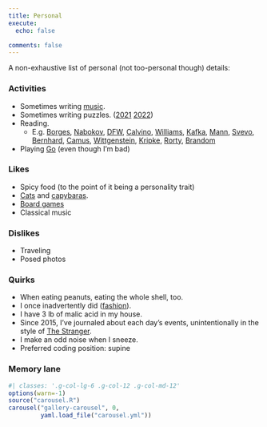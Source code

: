 ```yaml
---
title: Personal
execute:
  echo: false

comments: false
---
```



A non-exhaustive list of personal (not too-personal though) details:

### Activities
- Sometimes writing [music](https://www.youtube.com/embed/EjZH9OW6eA0).
- Sometimes writing puzzles. ([2021](https://2021.huntinality.com/puzzle/wahshington_post.html) 
  [2022](https://www.huntinality.com/puzzles/worst_crossword_ever))
- Reading.
    - E.g. [Borges](https://en.wikipedia.org/wiki/Ficciones), 
      [Nabokov](https://en.wikipedia.org/wiki/Lolita), 
      [DFW](https://en.wikipedia.org/wiki/Infinite_Jest), 
      [Calvino](https://en.wikipedia.org/wiki/If_on_a_winter%27s_night_a_traveler), 
      [Williams](https://en.wikipedia.org/wiki/Stoner_(novel)), 
      [Kafka](https://en.wikipedia.org/wiki/The_Trial), 
      [Mann](https://en.wikipedia.org/wiki/The_Magic_Mountain), 
      [Svevo](https://en.wikipedia.org/wiki/Zeno%27s_Conscience), 
      [Bernhard](https://en.wikipedia.org/wiki/Extinction_(Bernhard_novel)), 
      [Camus](https://en.wikipedia.org/wiki/The_Stranger_(Camus_novel)), 
      [Wittgenstein](https://plato.stanford.edu/entries/wittgenstein/), 
      [Kripke](https://en.wikipedia.org/wiki/Naming_and_Necessity), 
      [Rorty](https://plato.stanford.edu/entries/rorty/), 
      [Brandom](https://plato.stanford.edu/entries/pragmatism/)
- Playing [Go](https://online-go.com/player/583929/) (even though I'm bad)

### Likes
- Spicy food (to the point of it being a personality trait)
- [Cats](/images/kris1.jpeg) and [capybaras](https://youtu.be/QUqCWkPlLLc?t=89).
- [Board games](https://boardgamegeek.com/collection/user/ksb2021)
- Classical music

### Dislikes
- Traveling
- Posed photos

### Quirks
- When eating peanuts, eating the whole shell, too.
- I once inadvertently did ([fashion](https://dartmouthfashioncouncildotcom.wordpress.com/2014/05/06/street-style-ft-kris-brown-14/)).
- I have 3 lb of malic acid in my house.
- Since 2015, I've journaled about each day's events, unintentionally in the 
  style of [The Stranger](https://en.wikipedia.org/wiki/The_Stranger_(Camus_novel)).
- I make an odd noise when I sneeze.
- Preferred coding position: supine

### Memory lane

```r
#| classes: '.g-col-lg-6 .g-col-12 .g-col-md-12'
options(warn=-1)
source("carousel.R")
carousel("gallery-carousel", 0,
         yaml.load_file("carousel.yml"))
```
